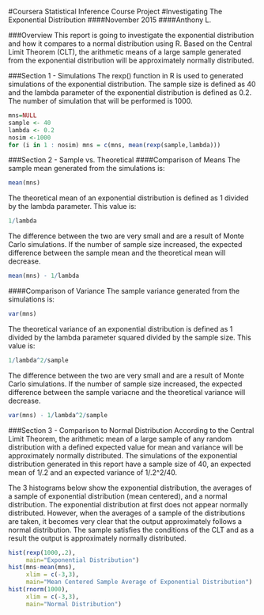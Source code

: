 #Coursera Statistical Inference Course Project 
#Investigating The Exponential Distribution
####November 2015
####Anthony L.

###Overview
This report is going to investigate the exponential distribution and how it compares to a normal distribution using R. Based on the Central Limit Theorem (CLT), the arithmetic means of a large sample generated from the exponential distribution will be approximately normally distributed.

###Section 1 - Simulations
The rexp() function in R is used to generated simulations of the exponential distribution. The sample size is defined as 40 and the lambda parameter of the exponential distribution is defined as 0.2. The number of simulation that will be performed is 1000.

```r
mns=NULL
sample <- 40
lambda <- 0.2
nosim <-1000
for (i in 1 : nosim) mns = c(mns, mean(rexp(sample,lambda)))
```

###Section 2 - Sample vs. Theoretical
####Comparison of Means
The sample mean generated from the simulations is:
```r
mean(mns)
```

The theoretical mean of an exponential distribution is defined as 1 divided by the lambda parameter. This value is:
```r
1/lambda
```

The difference between the two are very small and are a result of Monte Carlo simulations. If the number of sample size increased, the expected difference between the sample mean and the theoretical mean will decrease.
```r
mean(mns) - 1/lambda
```

####Comparison of Variance
The sample variance generated from the simulations is:
```r
var(mns)
```
The theoretical variance of an exponential distribution is defined as 1 divided by the lambda parameter squared divided by the sample size. This value is:
```r
1/lambda^2/sample
```

The difference between the two are very small and are a result of Monte Carlo simulations. If the number of sample size increased, the expected difference between the sample variacne and the theoretical variance will decrease.
```r
var(mns) - 1/lambda^2/sample
```

###Section 3 - Comparison to Normal Distribution
According to the Central Limit Theorem, the arithmetic mean of a large sample of any random distribution with a defined expected value for mean and variance will be approximately normally distributed. The simulations of the exponential distribution generated in this report have a sample size of 40, an expected mean of 1/.2 and an expected variance of 1/.2^2/40.

The 3 histograms below show the exponential distribution, the averages of a sample of exponential distribution (mean centered), and a normal distribution. The exponential distribution at first does not appear normally distributed. However, when the averages of a sample of the distributions are taken, it becomes very clear that the output approximately follows a normal distribution. The sample satisfies the conditions of the CLT and as a result the output is approximately normally distributed.

```r
hist(rexp(1000,.2),
     main="Exponential Distribution")
hist(mns-mean(mns),
     xlim = c(-3,3),
     main="Mean Centered Sample Average of Exponential Distribution")
hist(rnorm(1000),
     xlim = c(-3,3),
     main="Normal Distribution")
```